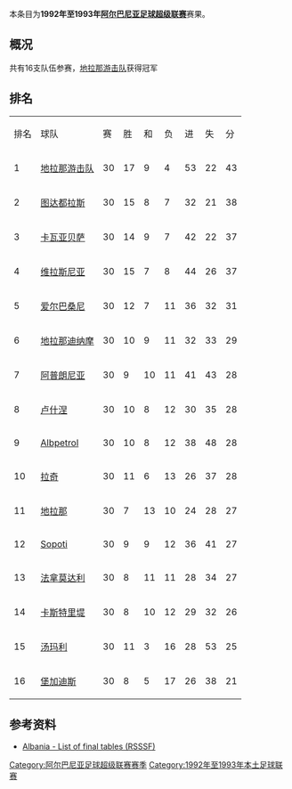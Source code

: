 {{Infobox football league season
| competition                = [[阿尔巴尼亚足球超级联赛|阿尔巴尼亚足球超级联赛]]
| season                     = 1992年–1993年
| winners                    = [[地拉那游击队足球俱乐部|地拉那游击队]]
| prevseason                 = [[1991年至1992年阿尔巴尼亚足球超级联赛|1991–92年]]
| nextseason                 = [[1993年至1994年阿尔巴尼亚足球超级联赛|1993–94年]]
}}
本条目为'''1992年至1993年[[阿尔巴尼亚足球超级联赛|阿尔巴尼亚足球超级联赛]]'''赛果。

==概况==
共有16支队伍参赛，[[地拉那游击队足球俱乐部|地拉那游击队]]获得冠军

==排名==
{| class="wikitable" style="text-align: center;"
|排名||球队||赛||胜||和||负||进||失||分
|-
|1||[[地拉那游击队足球俱乐部|地拉那游击队]]||30||17||9||4||53||22||43
|-
|2||[[图达都拉斯体育俱乐部|图达都拉斯]]||30||15||8||7||32||21||38
|-
|3||[[卡瓦亚贝萨体育俱乐部|卡瓦亚贝萨]]||30||14||9||7||42||22||37
|-
|4||[[维拉斯尼亚足球俱乐部|维拉斯尼亚]]||30||15||7||8||44||26||37
|-
|5||[[爱尔巴桑尼足球俱乐部|爱尔巴桑尼]]||30||12||7||11||36||32||31
|-
|6||[[地拉那迪纳摩|地拉那迪纳摩]]||30||10||9||11||32||33||29
|-
|7||[[阿普朗尼亚足球俱乐部|阿普朗尼亚]]||30||9||10||11||41||43||28
|-
|8||[[卢什涅足球俱乐部|卢什涅]]||30||10||8||12||30||35||28
|-
|9||[[Albpetrol|Albpetrol]]||30||10||8||12||38||48||28
|-
|10||[[拉奇足球俱乐部|拉奇]]||30||11||6||13||26||37||28
|-
|11||[[地拉那足球俱乐部|地拉那]]||30||7||13||10||24||28||27
|-
|12||[[Sopoti|Sopoti]]||30||9||9||12||36||41||27
|-
|13||[[法拿莫达利体育俱乐部|法拿莫达利]]||30||8||11||11||28||34||27
|-
|14||[[卡斯特里堤体育会|卡斯特里堤]]||30||8||10||12||29||32||26
|-
|15||[[湯瑪利足球會|汤玛利]]||30||11||3||16||28||53||25
|-
|16||[[堡加迪斯|堡加迪斯]]||30||8||5||17||26||38||21
|}

==参考资料==
*[https://web.archive.org/web/20120314215226/http://www.giovanniarmillotta.it/albania/calcio/alba93.html Albania - List of final tables (RSSSF)]

{{Albanian Superliga Seasons}}

[[Category:阿尔巴尼亚足球超级联赛赛季|Category:阿尔巴尼亚足球超级联赛赛季]]
[[Category:1992年至1993年本土足球联赛|Category:1992年至1993年本土足球联赛]]